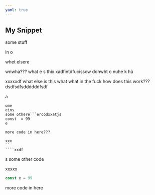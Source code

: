 ```yaml
---
yaml: true
---
```


## My Snippet

some stuff

in o

whet elsere

wnwha??? what e
s
thix xadfintdfucissow dohwht o nuhe k hù

xxxxxdf what else is this what what in the fuck how does this work???dsdfsdfsddddddfsdf

a

```
ome 
eins
some othere```ercodxxatjs
const  = 99
e

more code in here???

xxx
``
````xxdf
```

s
some other code

xxxxx

```js
const x = 99
```

more code in here